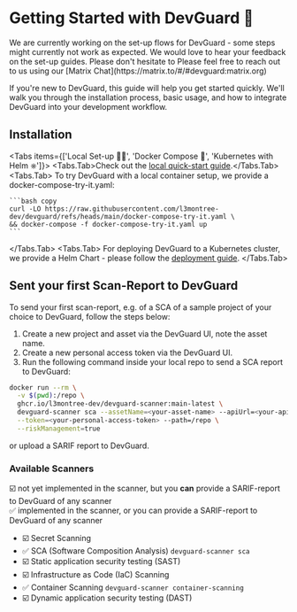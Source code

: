 
# Getting Started with DevGuard 🚀

<Callout type="warning" emoji="⚠️">
  We are currently working on the set-up flows for DevGuard - some steps might currently not work as expected.
  We would love to hear your feedback on the set-up guides. Please don't hesitate to
  Please feel free to reach out to us using our [Matrix Chat](https://matrix.to/#/#devguard:matrix.org)
</Callout>

If you're new to DevGuard, this guide will help you get started quickly. We'll walk you
through the installation process, basic usage, and how to integrate DevGuard into your
development workflow.

## Installation


<Tabs items={['Local Set-up 👩‍🔬', 'Docker Compose 🐳', 'Kubernetes with Helm ⎈']}>
  <Tabs.Tab>Check out the [local quick-start guide](/getting-started/local-quickstart).</Tabs.Tab>
  <Tabs.Tab>
    To try DevGuard with a local container setup, we provide a docker-compose-try-it.yaml:

    ```bash copy
    curl -LO https://raw.githubusercontent.com/l3montree-dev/devguard/refs/heads/main/docker-compose-try-it.yaml \
    && docker-compose -f docker-compose-try-it.yaml up
    ```
  </Tabs.Tab>
  <Tabs.Tab>
    For deploying DevGuard to a Kubernetes cluster, we provide a Helm Chart -
    please follow the [deployment guide](/getting-started/self-hosting-devguard/kubernetes).
  </Tabs.Tab>
</Tabs>

## Sent your first Scan-Report to DevGuard

To send your first scan-report, e.g. of a SCA of a sample project of your choice to DevGuard,
follow the steps below:

1. Create a new project and asset via the DevGuard UI, note the asset name.
2. Create a new personal access token via the DevGuard UI.
3. Run the following command inside your local repo to send a SCA report to DevGuard:

```bash copy
docker run --rm \
  -v $(pwd):/repo \
  ghcr.io/l3montree-dev/devguard-scanner:main-latest \
  devguard-scanner sca --assetName=<your-asset-name> --apiUrl=<your-api-url> \
  --token=<your-personal-access-token> --path=/repo \
  --riskManagement=true
```

or upload a SARIF report to DevGuard.

### Available Scanners

☑️ not yet implemented in the scanner, but you **can** provide a SARIF-report to DevGuard of any scanner<br/>
✅ implemented in the scanner, or you can provide a SARIF-report to DevGuard of any scanner

- ☑️ Secret Scanning
- ✅ SCA (Software Composition Analysis) `devguard-scanner sca`
- ☑️ Static application security testing (SAST)
- ☑️ Infrastructure as Code (IaC) Scanning
- ✅ Container Scanning `devguard-scanner container-scanning`
- ☑️ Dynamic application security testing (DAST)